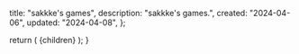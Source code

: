 
  title: "sakkke's games",
  description: "sakkke's games.",
  created: "2024-04-06",
  updated: "2024-04-08",
};

<Working />

  return (
    <MdxLayout
      created={metadata.created}
      title={metadata.title}
      updated={metadata.updated}
    >
      {children}
    </MdxLayout>
  );
}
